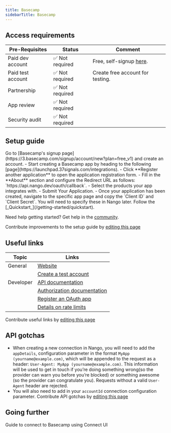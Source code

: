 ```yaml
---
title: Basecamp
sidebarTitle: Basecamp
---
```



<Overview />
<PreBuiltTooling />
<PreBuiltUseCases />

## Access requirements
| Pre-Requisites | Status | Comment|
| - | - | - |
| Paid dev account | ✅ Not required | Free, self-signup [here](https://3.basecamp.com/signup/account/new?plan=free_v1). |
| Paid test account | ✅ Not required | Create free account for testing. |
| Partnership | ✅ Not required | |
| App review | ✅ Not required | |
| Security audit | ✅ Not required | |


## Setup guide

<Steps>
  <Step title="Create a free account">
    Go to [Basecamp's signup page](https://3.basecamp.com/signup/account/new?plan=free_v1) and create an account.
  </Step>
  <Step title="Create & configure a Basecamp app">
    - Start creating a Basecamp app by heading to the following [page](https://launchpad.37signals.com/integrations).
    - Click **Register another application** to open the application registration form.
    - Fill in the **About** section and configure the Redirect URL as follows: `https://api.nango.dev/oauth/callback`.
    - Select the products your app integrates with.
    - Submit Your Application.
    - Once your application has been created, navigate to the specific app page and copy the `Client ID` and `Client Secret`. You will need to specify these in Nango later.
  </Step>
  <Step title="Next">
    Follow the [_Quickstart_](/getting-started/quickstart).
  </Step>
</Steps>

<Tip>Need help getting started? Get help in the [community](https://nango.dev/slack).</Tip>

<Note>Contribute improvements to the setup guide by [editing this page](https://github.com/nangohq/nango/tree/master/docs/integrations/all/basecamp.mdx)</Note>


## Useful links

| Topic | Links |
| - | - |
| General | [Website](https://basecamp.com/) |
| | [Create a test account](https://3.basecamp.com/signup/account/new?plan=free_v1) |
| Developer | [API documentation](https://github.com/basecamp/bcx-api/blob/master/README.md#api-ready-for-use) |
| | [Authorization documentation](https://github.com/basecamp/api/blob/master/sections/authentication.md#oauth-2) |
| | [Register an OAuth app](https://launchpad.37signals.com/integrations) |
| | [Details on rate limits](https://github.com/Basecamp/bcx-api?tab=readme-ov-file#rate-limiting) |

<Note>Contribute useful links by [editing this page](https://github.com/nangohq/nango/tree/master/docs/integrations/all/basecamp.mdx)</Note>

## API gotchas

-   When creating a new connection in Nango, you will need to add the `appDetails`, configuration parameter in the format `MyApp (yourname@example.com)`, which will be appended to the request as a header: `User-Agent: MyApp (yourname@example.com)`. This information will be used to get in touch if you’re doing something wrong(so the provider can warn you before you’re blocked) or something awesome (so the provider can congratulate you). Requests without a valid `User-Agent` header are rejected.
-   You will also need to add in your `accountId` connection configuration parameter.
<Note>Contribute API gotchas by [editing this page](https://github.com/nangohq/nango/tree/master/docs/integrations/all/basecamp.mdx)</Note>

## Going further

<Card title="Connect to Basecamp" icon="link" href="/integrations/all/basecamp/connect" horizontal>
  Guide to connect to Basecamp using Connect UI
</Card>